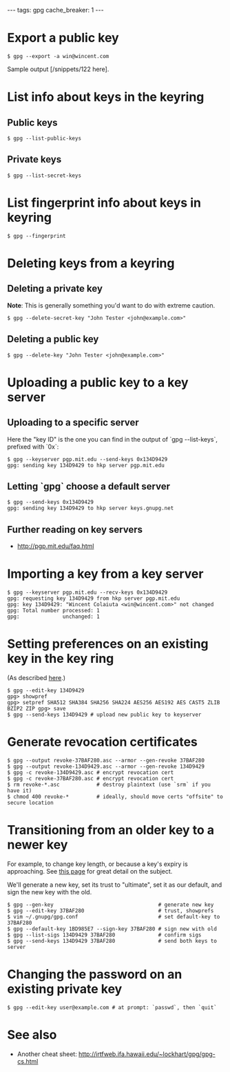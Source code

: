 ---
tags: gpg
cache_breaker: 1
---
= Export a public key =

<pre lang="shell">$ gpg --export -a win@wincent.com</pre>

Sample output [/snippets/122 here].

= List info about keys in the keyring =

== Public keys ==

<pre lang="shell">$ gpg --list-public-keys</pre>

== Private keys ==

<pre lang="shell">$ gpg --list-secret-keys</pre>

= List fingerprint info about keys in keyring =

<pre lang="shell">$ gpg --fingerprint</pre>

= Deleting keys from a keyring =

== Deleting a private key ==

'''Note''': This is generally something you'd want to do with extreme caution.

<pre lang="shell">$ gpg --delete-secret-key "John Tester <john@example.com>"</pre>

== Deleting a public key ==

<pre lang="shell">$ gpg --delete-key "John Tester <john@example.com>"</pre>

= Uploading a public key to a key server =

== Uploading to a specific server ==

Here the "key ID" is the one you can find in the output of `gpg --list-keys`, prefixed with `0x`:

<pre lang="shell">$ gpg --keyserver pgp.mit.edu --send-keys 0x134D9429
gpg: sending key 134D9429 to hkp server pgp.mit.edu</pre>

== Letting `gpg` choose a default server ==

<pre lang="shell">$ gpg --send-keys 0x134D9429
gpg: sending key 134D9429 to hkp server keys.gnupg.net</pre>

== Further reading on key servers ==

* http://pgp.mit.edu/faq.html

= Importing a key from a key server = 

<pre lang="shell">$ gpg --keyserver pgp.mit.edu --recv-keys 0x134D9429 
gpg: requesting key 134D9429 from hkp server pgp.mit.edu
gpg: key 134D9429: "Wincent Colaiuta <win@wincent.com>" not changed
gpg: Total number processed: 1
gpg:              unchanged: 1</pre>

= Setting preferences on an existing key in the key ring =

(As described [http://www.apache.org/dev/openpgp.html#sha1 here].)

<pre lang="shell">$ gpg --edit-key 134D9429
gpg> showpref
gpg> setpref SHA512 SHA384 SHA256 SHA224 AES256 AES192 AES CAST5 ZLIB BZIP2 ZIP gpg> save
$ gpg --send-keys 134D9429 # upload new public key to keyserver</pre>

= Generate revocation certificates =

<pre lang="shell">$ gpg --output revoke-37BAF280.asc --armor --gen-revoke 37BAF280
$ gpg --output revoke-134D9429.asc --armor --gen-revoke 134D9429
$ gpg -c revoke-134D9429.asc # encrypt revocation cert
$ gpg -c revoke-37BAF280.asc # encrypt revocation cert
$ rm revoke-*.asc            # destroy plaintext (use `srm` if you have it)
$ chmod 400 revoke-*         # ideally, should move certs "offsite" to secure location</pre>

= Transitioning from an older key to a newer key =

For example, to change key length, or because a key's expiry is approaching. See [http://www.apache.org/dev/key-transition.html this page] for great detail on the subject.

We'll generate a new key, set its trust to "ultimate", set it as our default, and sign the new key with the old.

<pre lang="shell">$ gpg --gen-key                                  # generate new key
$ gpg --edit-key 37BAF280                        # trust, showprefs
$ vim ~/.gnupg/gpg.conf                          # set default-key to 37BAF280
$ gpg --default-key 1BD985E7 --sign-key 37BAF280 # sign new with old
$ gpg --list-sigs 134D9429 37BAF280              # confirm sigs
$ gpg --send-keys 134D9429 37BAF280              # send both keys to server</pre>

= Changing the password on an existing private key =

<pre lang="shell">$ gpg --edit-key user@example.com # at prompt: `passwd`, then `quit`</pre>

= See also =

* Another cheat sheet: http://irtfweb.ifa.hawaii.edu/~lockhart/gpg/gpg-cs.html
